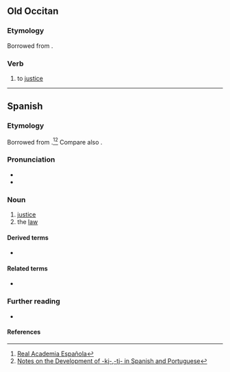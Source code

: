 {{also|justícia}}
==Old Occitan==

===Etymology===
Borrowed from {{bor|pro|la|iūstitia||justice}}.

===Verb===
{{pro-noun|f|-}}

# to [[justice]]

----

==Spanish==

===Etymology===
Borrowed from {{bor|es|la|iūstitia||justice}}.<ref>[http://buscon.rae.es/draeI/SrvltConsulta?TIPO_BUS=3&LEMA=velar Real Academia Española]</ref><ref>[http://www6.ocn.ne.jp/~wil/kjtj07.12.13.pdf Notes on the Development of -kj-,-tj- in Spanish and Portuguese]</ref> Compare also {{m|es|justeza}}.

===Pronunciation===
* {{es-IPA}}
* {{hyph|jus|ti|cia|lang=es}}

===Noun===
{{es-noun|f}}

# [[justice]]
# the [[law]]

====Derived terms====
* {{l|es|ajusticiar}}

====Related terms====
* {{l|es|justo}}

===Further reading===
* {{R:DRAE}}

====References====
<references/>
